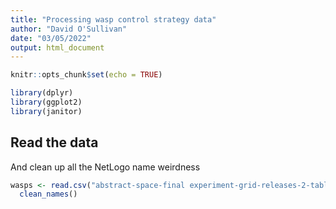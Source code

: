 ```yaml
---
title: "Processing wasp control strategy data"
author: "David O'Sullivan"
date: "03/05/2022"
output: html_document
---
```


```r
knitr::opts_chunk$set(echo = TRUE)

library(dplyr)
library(ggplot2)
library(janitor)
```

## Read the data
And clean up all the NetLogo name weirdness

```r
wasps <- read.csv("abstract-space-final experiment-grid-releases-2-table.csv") %>%
  clean_names()
```
